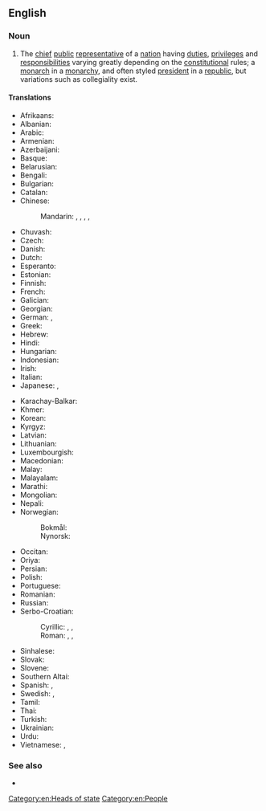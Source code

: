 ==English==

===Noun===
{{wikipedia}}
{{en-noun|heads of state}}

# The [[chief]] [[public]] [[representative]] of a [[nation]] having [[duties]], [[privilege]]s and [[responsibilities]] varying greatly depending on the [[constitution]]al rules; a [[monarch]] in a [[monarchy]], and often styled [[president]] in a [[republic]], but variations such as collegiality exist.

====Translations====
{{trans-top|the chief public representative of a nation}}
* Afrikaans: {{t|af|staatshoof}}
* Albanian: {{t|sq|kreu i shtetit}}
* Arabic: {{t|ar|رَئِيس دَوْلَة|m}}
* Armenian: {{t|hy|պետության գլուխն}}
* Azerbaijani: {{t|az|dövlət başçısı}}
* Basque: {{t|eu|estatuburu}}
* Belarusian: {{t|be|кіраўнік дзяржавы|m}}
* Bengali: {{t|bn|রাষ্ট্রপ্রধান}}
* Bulgarian: {{t|bg|държавен глава|m}}
* Catalan: {{t|ca|cap d'estat|m}}
* Chinese:
*: Mandarin: {{t+|cmn|國家元首|sc=Hani}}, {{t+|cmn|国家元首|tr=guójiā yuánshǒu|sc=Hani}}, {{t+|cmn|元首|tr=yuánshǒu|sc=Hani}}, {{t+|cmn|政府首腦|sc=Hani}}, {{t+|cmn|政府首脑|tr=zhèngfǔ shǒunǎo|sc=Hani}}
* Chuvash: {{t|cv|патшалӑх пуҫлӑхӗ}}
* Czech: {{t|cs|hlava státu|m|f}}
* Danish: {{t+|da|statsoverhoved|n}}
* Dutch: {{t+|nl|staatshoofd|n}}
* Esperanto: {{t|eo|ŝtatestro}}
* Estonian: {{t|et|riigipea}}
* Finnish: {{t+|fi|valtionpäämies}}
* French: {{t+|fr|chef d'État|m}}
* Galician: {{t|gl|xefe de estado|m}}
* Georgian: {{t|ka|სახელმწიფოს მეთაური}}
* German: {{t+|de|Staatsoberhaupt|n}}, {{t+|de|Staatschef|m}}
* Greek: {{t|el|επικεφαλής του κράτους|m}}
* Hebrew: {{t|he|ראש מדינה|m|tr=rosh m'diná}}
* Hindi: {{t|hi|राष्ट्रप्रमुख}}
* Hungarian: {{t+|hu|államfő}}
* Indonesian: {{t+|id|kepala negara}}
* Irish: {{t|ga|ceann stáit|m}}
* Italian: {{t|it|capo di stato}}
* Japanese: {{t+|ja|国家元首|tr=こっかげんしゅ, kokkagenshu}}, {{t+|ja|元首|tr=げんしゅ, genshu}}
{{trans-mid}}
* Karachay-Balkar: {{t|krc|къралны башчысы}}
* Khmer: {{t|km|ប្រមុខរដ្ឋ|sc=Khmr|tr=prɑmuk roat}}
* Korean: {{t|ko|국가원수}}
* Kyrgyz: {{t|ky|мамлекет башчысы}}
* Latvian: {{t|lv|valsts vadītājs|m}}
* Lithuanian: {{t|lt|valstybės vadovas|m}}
* Luxembourgish: {{t|lb|Staatschef|m}}
* Macedonian: {{t|mk|шефот на државата|m}}
* Malay: {{t+|ms|ketua negara}}
* Malayalam: {{t|ml|രാഷ്ട്രത്തലവൻ}}
* Marathi: {{t|mr|राष्ट्रप्रमुख}}
* Mongolian: {{t+|mn|төрийн тэргүүн}}
* Nepali: {{t|ne|राष्ट्रप्रमुख}}
* Norwegian:
*: Bokmål: {{t+|no|statsoverhode|n}}
*: Nynorsk: {{t|nn|statsoverhovud|n}}
* Occitan: {{t|oc|cap d'estat|m}}
* Oriya: {{t|or|ରାଷ୍ଟ୍ରମୁଖ୍ୟ}}
* Persian: {{t|fa|رئیس کشور|tr=ra'is kešvar}}
* Polish: {{t+|pl|głowa państwa|m|f}}
* Portuguese: {{t|pt|chefe de estado|m|f}}
* Romanian: {{t|ro|șef de stat|m}}
* Russian: {{t|ru|глава́ госуда́рства|m|f}}
* Serbo-Croatian:
*: Cyrillic: {{t|sh|шеф државе|m}}, {{t|sh|поглавар државе|m}}, {{t|sh|поглавар државни|m}}
*: Roman: {{t|sh|šef države|m}}, {{t|sh|poglavar države|m}}, {{t|sh|poglavar državni|m}}
* Sinhalese: {{t|si|රාජ්‍ය නායක}}
* Slovak: {{t|sk|hlava štátu|m|f}}
* Slovene: {{t|sl|vodja države|m}}
* Southern Altai: {{t|alt|эл башчы}}
* Spanish: {{t|es|jefe de estado|m}}, {{t+|es|mandatario|m}}
* Swedish: {{t+|sv|statschef|c}}, {{t+|sv|statsöverhuvud|n}}
* Tamil: {{t|ta|நாட்டுத் தலைவர்}}
* Thai: {{t|th|ประมุขแห่งรัฐ|tr=bprà-múk hàeng rát}}
* Turkish: {{t+|tr|devlet başkanı}}
* Ukrainian: {{t|uk|голова́ держа́ви|m|f|sc=Cyrl}}
* Urdu: {{t|ur|سربراہ ریاست}}
* Vietnamese: {{t|vi|nguyên thủ quốc gia}}, {{t+|vi|quốc trưởng}}
{{trans-bottom}}

===See also===
* {{l|en|head of government}}

[[Category:en:Heads of state]]
[[Category:en:People]]